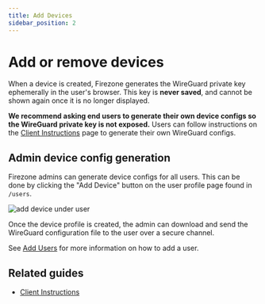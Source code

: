 ```yaml
---
title: Add Devices
sidebar_position: 2
---
```


# Add or remove devices

When a device is created, Firezone generates the WireGuard private key
ephemerally in the user's browser. This key is **never saved**, and cannot
be shown again once it is no longer displayed.

**We recommend asking end users to generate their own device configs so the
WireGuard private key is not exposed.** Users can follow instructions
on the [Client Instructions](/user-guides/client-instructions/) page to
generate their own WireGuard configs.

## Admin device config generation

Firezone admins can generate device configs for all users. This can be done by
clicking the "Add Device" button on the user profile page found in `/users`.

![add device under user](https://user-images.githubusercontent.com/52545545/153467794-a9912bf0-2a13-4d05-9df9-2bd6e32b594c.png)

Once the device profile is created, the admin can download and send the
WireGuard configuration file to the user over a secure channel.

See [Add Users](/user-guides/add-users/) for more information on how to add a
user.

## Related guides

* [Client Instructions](/user-guides/client-instructions/)
